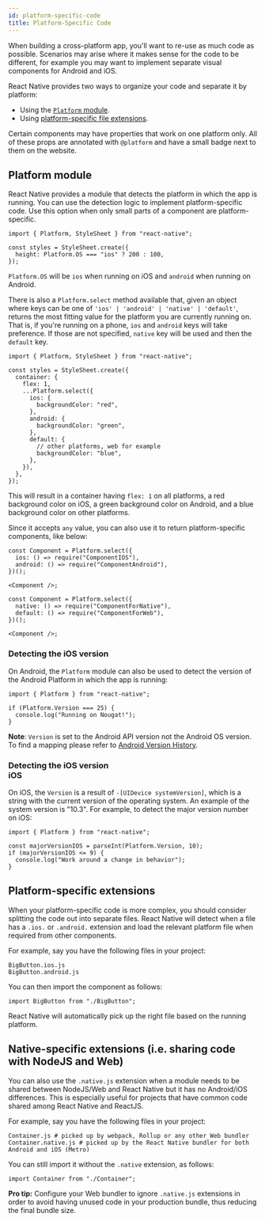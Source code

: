 ```yaml
---
id: platform-specific-code
title: Platform-Specific Code
---
```



When building a cross-platform app, you'll want to re-use as much code as possible. Scenarios may arise where it makes sense for the code to be different, for example you may want to implement separate visual components for Android and iOS.

React Native provides two ways to organize your code and separate it by platform:

- Using the [`Platform` module](platform-specific-code.md#platform-module).
- Using [platform-specific file extensions](platform-specific-code.md#platform-specific-extensions).

Certain components may have properties that work on one platform only. All of these props are annotated with `@platform` and have a small badge next to them on the website.

## Platform module

React Native provides a module that detects the platform in which the app is running. You can use the detection logic to implement platform-specific code. Use this option when only small parts of a component are platform-specific.

```tsx
import { Platform, StyleSheet } from "react-native";

const styles = StyleSheet.create({
  height: Platform.OS === "ios" ? 200 : 100,
});
```

`Platform.OS` will be `ios` when running on iOS and `android` when running on Android.

There is also a `Platform.select` method available that, given an object where keys can be one of `'ios' | 'android' | 'native' | 'default'`, returns the most fitting value for the platform you are currently running on. That is, if you're running on a phone, `ios` and `android` keys will take preference. If those are not specified, `native` key will be used and then the `default` key.

```tsx
import { Platform, StyleSheet } from "react-native";

const styles = StyleSheet.create({
  container: {
    flex: 1,
    ...Platform.select({
      ios: {
        backgroundColor: "red",
      },
      android: {
        backgroundColor: "green",
      },
      default: {
        // other platforms, web for example
        backgroundColor: "blue",
      },
    }),
  },
});
```

This will result in a container having `flex: 1` on all platforms, a red background color on iOS, a green background color on Android, and a blue background color on other platforms.

Since it accepts `any` value, you can also use it to return platform-specific components, like below:

```tsx
const Component = Platform.select({
  ios: () => require("ComponentIOS"),
  android: () => require("ComponentAndroid"),
})();

<Component />;
```

```tsx
const Component = Platform.select({
  native: () => require("ComponentForNative"),
  default: () => require("ComponentForWeb"),
})();

<Component />;
```

### Detecting the iOS version <PlatformTag platform="ios" />

On Android, the `Platform` module can also be used to detect the version of the Android Platform in which the app is running:

```tsx
import { Platform } from "react-native";

if (Platform.Version === 25) {
  console.log("Running on Nougat!");
}
```

**Note**: `Version` is set to the Android API version not the Android OS version. To find a mapping please refer to [Android Version History](https://en.wikipedia.org/wiki/Android_version_history#Overview).

### Detecting the iOS version <div class="label ios" title="This section is related to iOS platform">iOS</div>

On iOS, the `Version` is a result of `-[UIDevice systemVersion]`, which is a string with the current version of the operating system. An example of the system version is "10.3". For example, to detect the major version number on iOS:

```tsx
import { Platform } from "react-native";

const majorVersionIOS = parseInt(Platform.Version, 10);
if (majorVersionIOS <= 9) {
  console.log("Work around a change in behavior");
}
```

## Platform-specific extensions

When your platform-specific code is more complex, you should consider splitting the code out into separate files. React Native will detect when a file has a `.ios.` or `.android.` extension and load the relevant platform file when required from other components.

For example, say you have the following files in your project:

```shell
BigButton.ios.js
BigButton.android.js
```

You can then import the component as follows:

```tsx
import BigButton from "./BigButton";
```

React Native will automatically pick up the right file based on the running platform.

## Native-specific extensions (i.e. sharing code with NodeJS and Web)

You can also use the `.native.js` extension when a module needs to be shared between NodeJS/Web and React Native but it has no Android/iOS differences. This is especially useful for projects that have common code shared among React Native and ReactJS.

For example, say you have the following files in your project:

```shell
Container.js # picked up by webpack, Rollup or any other Web bundler
Container.native.js # picked up by the React Native bundler for both Android and iOS (Metro)
```

You can still import it without the `.native` extension, as follows:

```tsx
import Container from "./Container";
```

**Pro tip:** Configure your Web bundler to ignore `.native.js` extensions in order to avoid having unused code in your production bundle, thus reducing the final bundle size.
